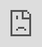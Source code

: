 <link rel="stylesheet" href="css/styles.css">

<iframe src="https://public.tableau.com/views/AllTypologies/SuburbanChange?:embed=y&:display_count=yes&:showVizHome=no!:origin=viz_share_link" style="position: absolute; top: 0; left: 0; width: 100%; height: 100%;" frameBorder="0" allowFullScreen />


